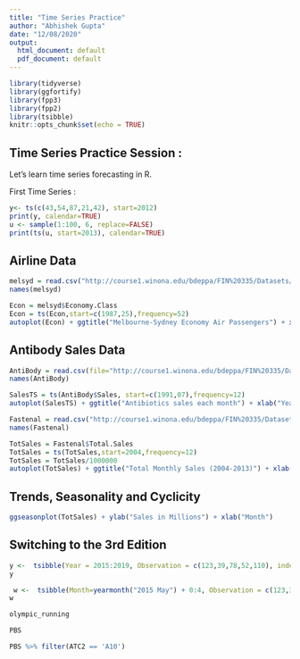 ```yaml
---
title: "Time Series Practice"
author: "Abhishek Gupta"
date: "12/08/2020"
output:
  html_document: default
  pdf_document: default
---
```


```r
library(tidyverse)
library(ggfortify)
library(fpp3)
library(fpp2)
library(tsibble)
knitr::opts_chunk$set(echo = TRUE)
```

## Time Series Practice Session :
Let's learn time series forecasting in R.

First Time Series :
```r
y<- ts(c(43,54,87,21,42), start=2012)
print(y, calendar=TRUE)
u <- sample(1:100, 6, replace=FALSE)
print(ts(u, start=2013), calendar=TRUE)

```
## Airline Data
```r
melsyd = read.csv("http://course1.winona.edu/bdeppa/FIN%20335/Datasets/MelSyd.csv")
names(melsyd)
```
```r
Econ = melsyd$Economy.Class
Econ = ts(Econ,start=c(1987,25),frequency=52)
autoplot(Econ) + ggtitle("Melbourne-Sydney Economy Air Passengers") + xlab("Year") + ylab("Thousands of Passengers") 
```
## Antibody Sales Data
```r
AntiBody = read.csv(file="http://course1.winona.edu/bdeppa/FIN%20335/Datasets/AntibioticSales.csv")
names(AntiBody)
```
```r
SalesTS = ts(AntiBody$Sales, start=c(1991,07),frequency=12)
autoplot(SalesTS) + ggtitle("Antibiotics sales each month") + xlab("Year") + ylab("Sales")
```

```r
Fastenal = read.csv("http://course1.winona.edu/bdeppa/FIN%20335/Datasets/Fastenal%20Sales%20(2004-2013).csv")
names(Fastenal)
```
```r
TotSales = Fastenal$Total.Sales
TotSales = ts(TotSales,start=2004,frequency=12)
TotSales = TotSales/1000000
autoplot(TotSales) + ggtitle("Total Monthly Sales (2004-2013)") + xlab("Year") + ylab("Monthly Sales in Millions")
```
## Trends, Seasonality and Cyclicity

```r
ggseasonplot(TotSales) + ylab("Sales in Millions") + xlab("Month")

```
## Switching to the 3rd Edition
```r
y <-  tsibble(Year = 2015:2019, Observation = c(123,39,78,52,110), index = Year)
y
```
```r
 w <-  tsibble(Month=yearmonth("2015 May") + 0:4, Observation = c(123,39,78,52,110), index = Month)
w
```
```r
olympic_running
```
```r
PBS
```
```r
PBS %>% filter(ATC2 == 'A10')
```


